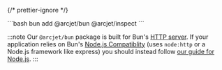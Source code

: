 
{/* prettier-ignore */}
<SelectableContent client:load frameworkSwitcher>
<div>
```bash
bun add @arcjet/bun @arcjet/inspect
```
</div>
</SelectableContent>

:::note
Our `@arcjet/bun` package is built for
Bun's [HTTP server](https://bun.sh/docs/api/http). If your application relies
on Bun's [Node.js Compatiblity](https://bun.sh/docs/runtime/nodejs-apis)
(uses `node:http` or a Node.js framework like express) you should instead
follow [our guide for Node.js](?f=node-js).
:::
